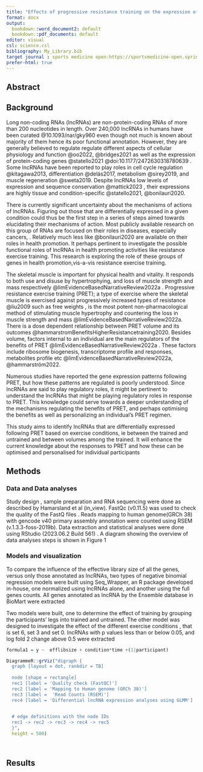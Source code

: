 ```yaml
---
title: "Effects of progressive resistance training on the expression of long non-coding RNAs in skeletal muscle of young adults"
format: docx
output:
  bookdown::word_document2: default
  bookdown::pdf_documents: default
editor: visual
csl: science.csl
bibliography: My_Library.bib
target journal : sports medicine open:https://sportsmedicine-open.springeropen.com/
prefer-html: true
---
```


## Abstract

## Background

Long non-coding RNAs (lncRNAs) are non-protein-coding RNAs of more than 200 nucleotides in length. Over 240,000 lncRNAs in humans have been curated @10.1093/nar/gky960 even though not much is known about majority of them hence its poor functional annotation. However, they are generally believed to regulate regulate different aspects of cellular physiology and function @oo2022, @bridges2021 as well as the expression of protein-coding genes @statello2021 @doi:10.1177/2472630318780639 . Some lncRNAs have been reported to play roles in cell cycle regulation @kitagawa2013, differentiation @delás2017, metabolism @sirey2019, and muscle regeneration @sweta2019. Despite lncRNAs low levels of expression and sequence conservation @mattick2023 , their expressions are highly tissue and condition-specific @statello2021, @bonilauri2020.

There is currently significant uncertainty about the mechanisms of actions of lncRNAs. Figuring out those that are differentially expressed in a given condition could thus be the first step in a series of steps aimed towards elucidating their mechanisms of action. Most publicly available research on this group of RNAs are focused on their roles in diseases, especially cancers, . Relatively much less like @bonilauri2020 are available on their roles in health promotion. It perhaps pertinent to investigate the possible functional roles of lncRNAs in health promoting activities like resistance exercise training. This research is exploring the role of these groups of genes in health promotion,vis-a-vis resistance exercise training.

The skeletal muscle is important for physical health and vitality. It responds to both use and disuse by hypertrophying, and loss of muscle strength and mass respectively @limEvidenceBasedNarrativeReview2022a . Progressive resistance exercise training (PRET); a type of exercise where the skeletal muscle is exercised against progressively increased types of resistance @liu2009 such as free weights , is the most potent non-pharmacological method of stimulating muscle hypertrophy and countering the loss in muscle strength and mass @limEvidenceBasedNarrativeReview2022a. There is a dose dependent relationship between PRET volume and its outcomes @hammarstromBenefitsHigherResistancetraining2020. Besides volume, factors internal to an individual are the main regulators of the benefits of PRET @limEvidenceBasedNarrativeReview2022a . These factors include ribosome biogenesis, transcriptome profile and responses, metabolites profile etc @limEvidenceBasedNarrativeReview2022a, @hammarström2022.

Numerous studies have reported the gene expression patterns following PRET, but how these patterns are regulated is poorly understood. Since lncRNAs are said to play regulatory roles, it might be pertinent to understand the lncRNAs that might be playing regulatory roles in response to PRET. This knowledge could serve towards a deeper understanding of the mechanisms regulating the benefits of PRET, and perhaps optimising the benefits as well as personalizing an individual's PRET regimen.

This study aims to identify lncRNAs that are differentially expressed following PRET based on exercise conditions, ie between the trained and untrained and between volumes among the trained. It will enhance the current knowledge about the responses to PRET and how these can be optimised and personalised for individual participants

## Methods

### Data and Data analyses

Study design , sample preparation and RNA sequencing were done as described by Hamarsland et al (in_view). FastQc (v0.11.5) was used to check the quality of the FastQ files . Reads mapping to human genome(GRCh 38) with gencode v40 primary assembly annotation were counted using RSEM (v.1.3.3-foss-2019b). Data extraction and statistical analyses were done using RStudio (2023.06.2 Build 561) . A diagram showing the overview of data analyses steps is shown in Figure 1

### Models and visualization

To compare the influence of the effective library size of all the genes, versus only those annotated as lncRNAs, two types of negative binomial regression models were built using Seq_Wrapper, an R package developed in-house, one normalized using lncRNAs alone, and another using the full genes counts. All genes annotated as lncRNA by the Ensemble database in BioMart were extracted

Two models were built, one to determine the effect of training by grouping the participants' legs into trained and untrained. The other model was designed to investigate the effect of the different exercise conditions , that is set 6, set 3 and set 0. lncRNAs with p values less than or below 0.05, and log fold 2 change above 0.5 were extracted

```r
formula1 = y ~  efflibsize + condition*time +(1|participant)          

DiagrammeR::grViz("digraph {
  graph [layout = dot, rankdir = TB]
  
  node [shape = rectangle]        
  rec1 [label = 'Quality check (FastQC)']
  rec2 [label = 'Mapping to Human genome (GRCh 38)']
  rec3 [label =  'Read Counts (RSEM)']
  rec4 [label = 'Differential lncRNA expression analyses using GLMM']

  
  # edge definitions with the node IDs
  rec1 -> rec2 -> rec3 -> rec4 -> rec5
  }",
  height = 500)

```

```         
```

```         
```

## Results
